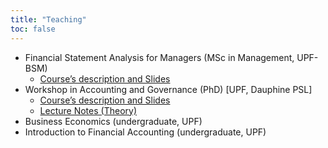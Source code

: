 ```yaml
---
title: "Teaching"
toc: false
---
```


-   Financial Statement Analysis for Managers (MSc in Management, UPF-BSM)
    - [Course's description and Slides ](https://github.com/mortizm1988/slides-financial-statement-analysis/tree/main)
-  Workshop in Accounting and Governance (PhD) [UPF, Dauphine PSL]
    - [Course's description and Slides](https://github.com/mortizm1988/PhD_accounting_governance)
    - [Lecture Notes (Theory)](https://github.com/mortizm1988/lecture_accounting_theory)
-  Business Economics (undergraduate, UPF)
-  Introduction to Financial Accounting (undergraduate, UPF)
